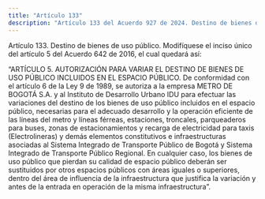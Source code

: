 ```yaml
---
title: "Artículo 133"
description: "Artículo 133 del Acuerdo 927 de 2024. Destino de bienes de uso público."
---
```


Artículo 133. Destino de bienes de uso público. Modifíquese el inciso único del artículo 5 del Acuerdo 642 de 2016, el cual quedará así:
 
“ARTÍCULO 5. AUTORIZACIÓN PARA VARIAR EL DESTINO DE BIENES DE USO PÚBLICO INCLUIDOS EN EL ESPACIO PÚBLICO. De conformidad con el artículo 6 de la Ley 9 de 1989, se autoriza a la empresa METRO DE BOGOTÁ S.A. y al Instituto de Desarrollo Urbano IDU para efectuar las variaciones del destino de los bienes de uso público incluidos en el espacio público, necesarias para el adecuado desarrollo y la operación eficiente de las líneas del metro y líneas férreas, estaciones, troncales, parqueaderos para buses, zonas de estacionamientos y recarga de electricidad para taxis (Electrolineras) y demás elementos constitutivos e infraestructuras asociadas al Sistema Integrado de Transporte Público de Bogotá y Sistema Integrado de Transporte Público Regional. En cualquier caso, los bienes de uso público que pierdan su calidad de espacio público deberán ser sustituidos por otros espacios públicos con áreas iguales o superiores, dentro del área de influencia de la infraestructura que justifica la variación y antes de la entrada en operación de la misma infraestructura”.